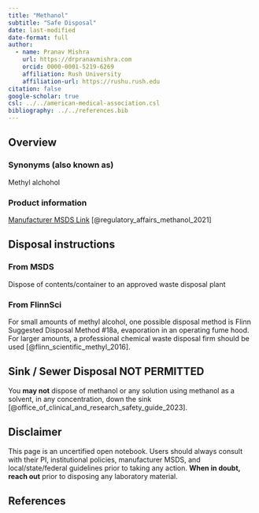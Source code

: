 ```yaml
---
title: "Methanol"
subtitle: "Safe Disposal"
date: last-modified
date-format: full
author:
  - name: Pranav Mishra
    url: https://drpranavmishra.com
    orcid: 0000-0001-5219-6269 
    affiliation: Rush University
    affiliation-url: https://rushu.rush.edu 
citation: false
google-scholar: true
csl: ../../american-medical-association.csl
bibliography: ../../references.bib
---
```


## Overview

### Synonyms (also known as)

Methyl alchohol

### Product information
[Manufacturer MSDS Link](https://www.fishersci.com/store/msds?partNumber=A4124&productDescription=methanol-certified-acs-fisher-chemical-10&language=en&countryCode=US) [@regulatory_affairs_methanol_2021]


## Disposal instructions

### From MSDS
Dispose of contents/container to an approved waste disposal plant

### From FlinnSci
For small amounts of methyl alcohol, one possible disposal method is Flinn Suggested Disposal Method #18a, evaporation in an operating fume hood. For larger amounts, a professional chemical waste disposal firm should be used [@flinn_scientific_methyl_2016].

:::{.callout-important}
## Sink / Sewer Disposal NOT PERMITTED

You **may not** dispose of methanol or any solution using methanol as a solvent, in any concentration, down the sink [@office_of_clinical_and_research_safety_guide_2023].
:::


## Disclaimer
This page is an uncertified open notebook. Users should always consult with their PI, institutional policies, manufacturer MSDS, and local/state/federal guidelines prior to taking any action. **When in doubt, reach out** prior to disposing any laboratory material.

## References
::: {#refs}
:::